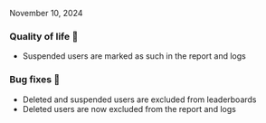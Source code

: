 
<ReleaseDate>November 10, 2024</ReleaseDate>

<h3>Quality of life 💪</h3>

- Suspended users are marked as such in the report and logs

<h3>Bug fixes 🐛</h3>

- Deleted and suspended users are excluded from leaderboards
- Deleted users are now excluded from the report and logs
